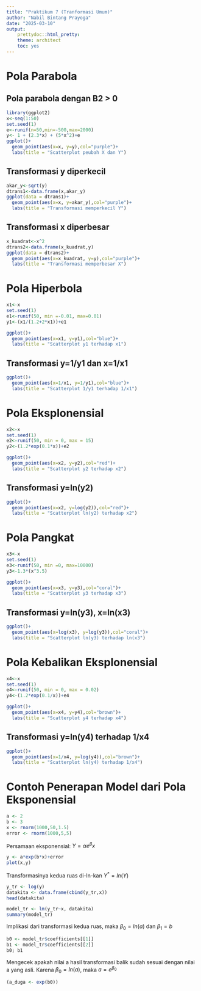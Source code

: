 ---
title: "Praktikum 7 (Tranformasi Umum)"
author: "Nabil Bintang Prayoga"
date: "2025-03-10"
output: 
    prettydoc::html_pretty:
    theme: architect
    toc: yes
---

# Pola Parabola

## Pola parabola dengan B2 \> 0

```{r}
library(ggplot2)
x<-seq(1:50)
set.seed(1)
e<-runif(n=50,min=-500,max=2000)
y<- 1 + (2.3*x) + (5*x^2)+e
ggplot()+
  geom_point(aes(x=x, y=y),col="purple")+
  labs(title = "Scatterplot peubah X dan Y")
```

## Transformasi y diperkecil

```{r}
akar_y<-sqrt(y)
dtrans1<-data.frame(x,akar_y)
ggplot(data = dtrans1)+
  geom_point(aes(x=x, y=akar_y),col="purple")+
  labs(title = "Transformasi memperkecil Y")
```

## Transformasi x diperbesar

```{r}
x_kuadrat<-x^2
dtrans2<-data.frame(x_kuadrat,y)
ggplot(data = dtrans2)+
  geom_point(aes(x=x_kuadrat, y=y),col="purple")+
  labs(title = "Transformasi memperbesar X")
```

# Pola Hiperbola

```{r}
x1<-x
set.seed(1)
e1<-runif(50, min =-0.01, max=0.01)
y1<-(x1/(1.2+2*x1))+e1

ggplot()+
  geom_point(aes(x=x1, y=y1),col="blue")+
  labs(title = "Scatterplot y1 terhadap x1")
```

## Transformasi y=1/y1 dan x=1/x1

```{r}
ggplot()+
  geom_point(aes(x=1/x1, y=1/y1),col="blue")+
  labs(title = "Scatterplot 1/y1 terhadap 1/x1")
```

# Pola Eksplonensial

```{r}
x2<-x
set.seed(1)
e2<-runif(50, min = 0, max = 15)
y2<-(1.2*exp(0.1*x))+e2

ggplot()+
  geom_point(aes(x=x2, y=y2),col="red")+
  labs(title = "Scatterplot y2 terhadap x2")
```

## Transformasi y=ln(y2)

```{r}
ggplot()+
  geom_point(aes(x=x2, y=log(y2)),col="red")+
  labs(title = "Scatterplot ln(y2) terhadap x2")
```

# Pola Pangkat

```{r}
x3<-x
set.seed(1)
e3<-runif(50, min =0, max=10000)
y3<-1.3*(x^3.5)

ggplot()+
  geom_point(aes(x=x3, y=y3),col="coral")+
  labs(title = "Scatterplot y3 terhadap x3")
```

## Transformasi y=ln(y3), x=ln(x3)

```{r}
ggplot()+
  geom_point(aes(x=log(x3), y=log(y3)),col="coral")+
  labs(title = "Scatterplot ln(y3) terhadap ln(x3")
```

# Pola Kebalikan Eksplonensial

```{r}
x4<-x
set.seed(1)
e4<-runif(50, min = 0, max = 0.02)
y4<-(1.2*exp(0.1/x))+e4

ggplot()+
  geom_point(aes(x=x4, y=y4),col="brown")+
  labs(title = "Scatterplot y4 terhadap x4")
```

## Transformasi y=ln(y4) terhadap 1/x4

```{r}
ggplot()+
  geom_point(aes(x=1/x4, y=log(y4)),col="brown")+
  labs(title = "Scatterplot ln(y4) terhadap 1/x4")
```

# Contoh Penerapan Model dari Pola Eksponensial

```{r}
a <- 2
b <- 3
x <- rnorm(1000,50,1.5)
error <- rnorm(1000,5,5)
```

Persamaan eksponensial: $Y=\alpha e^\beta x$

```{r}
y <- a*exp(b*x)+error
plot(x,y)
```

Transformasinya kedua ruas di-ln-kan $Y^*=ln(Y)$

```{r}
y_tr <- log(y)
datakita <- data.frame(cbind(y_tr,x))
head(datakita)
```

```{r}
model_tr <- lm(y_tr~x, datakita)
summary(model_tr)
```

Implikasi dari transformasi kedua ruas, maka $\beta_0=ln(a)$ dan $\beta_1=b$

```{r}
b0 <- model_tr$coefficients[[1]]
b1 <- model_tr$coefficients[[2]]
b0; b1
```

Mengecek apakah nilai a hasil transformasi balik sudah sesuai dengan nilai a yang asli. Karena $\beta_0=ln(a)$, maka $a=e^{\beta_0}$

```{r}
(a_duga <- exp(b0))
```
